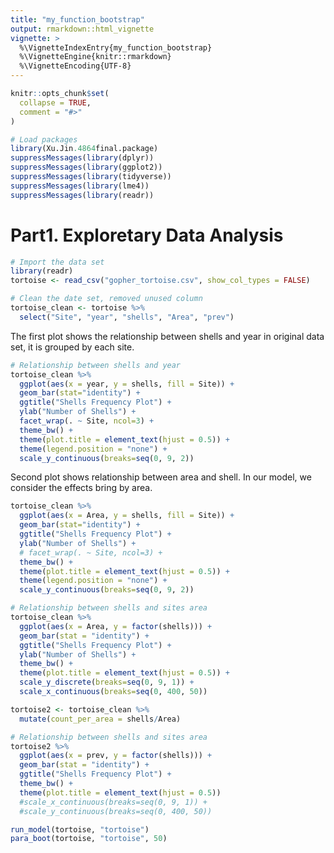 ```yaml
---
title: "my_function_bootstrap"
output: rmarkdown::html_vignette
vignette: >
  %\VignetteIndexEntry{my_function_bootstrap}
  %\VignetteEngine{knitr::rmarkdown}
  %\VignetteEncoding{UTF-8}
---
```


```r
knitr::opts_chunk$set(
  collapse = TRUE,
  comment = "#>"
)
```

```r
# Load packages
library(Xu.Jin.4864final.package)
suppressMessages(library(dplyr))
suppressMessages(library(ggplot2))
suppressMessages(library(tidyverse))
suppressMessages(library(lme4))
suppressMessages(library(readr))
```

# Part1. Exploretary Data Analysis
```r
# Import the data set
library(readr)
tortoise <- read_csv("gopher_tortoise.csv", show_col_types = FALSE)

# Clean the date set, removed unused column
tortoise_clean <- tortoise %>%
  select("Site", "year", "shells", "Area", "prev")
```

The first plot shows the relationship between shells and year in original data set, it is grouped by each site.
```r
# Relationship between shells and year
tortoise_clean %>%
  ggplot(aes(x = year, y = shells, fill = Site)) +
  geom_bar(stat="identity") + 
  ggtitle("Shells Frequency Plot") +
  ylab("Number of Shells") +
  facet_wrap(. ~ Site, ncol=3) +
  theme_bw() + 
  theme(plot.title = element_text(hjust = 0.5)) + 
  theme(legend.position = "none") +
  scale_y_continuous(breaks=seq(0, 9, 2))
```

Second plot shows relationship between area and shell. In our model, we consider the effects bring by area.

```r
tortoise_clean %>%
  ggplot(aes(x = Area, y = shells, fill = Site)) +
  geom_bar(stat="identity") + 
  ggtitle("Shells Frequency Plot") +
  ylab("Number of Shells") +
  # facet_wrap(. ~ Site, ncol=3) +
  theme_bw() + 
  theme(plot.title = element_text(hjust = 0.5)) + 
  theme(legend.position = "none") +
  scale_y_continuous(breaks=seq(0, 9, 2))
```

```r
# Relationship between shells and sites area
tortoise_clean %>%
  ggplot(aes(x = Area, y = factor(shells))) +
  geom_bar(stat = "identity") + 
  ggtitle("Shells Frequency Plot") +
  ylab("Number of Shells") +
  theme_bw() + 
  theme(plot.title = element_text(hjust = 0.5)) + 
  scale_y_discrete(breaks=seq(0, 9, 1)) +
  scale_x_continuous(breaks=seq(0, 400, 50))
```

```r
tortoise2 <- tortoise_clean %>%
  mutate(count_per_area = shells/Area)
```

```r
# Relationship between shells and sites area
tortoise2 %>%
  ggplot(aes(x = prev, y = factor(shells))) +
  geom_bar(stat = "identity") + 
  ggtitle("Shells Frequency Plot") +
  theme_bw() + 
  theme(plot.title = element_text(hjust = 0.5))
  #scale_x_continuous(breaks=seq(0, 9, 1)) +
  #scale_y_continuous(breaks=seq(0, 400, 50))
```



```r
run_model(tortoise, "tortoise")
para_boot(tortoise, "tortoise", 50)
```

